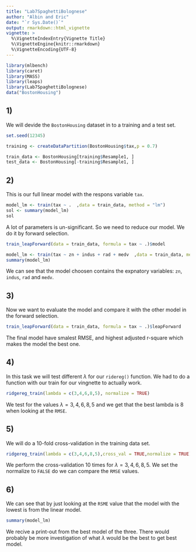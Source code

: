 ```yaml
---
title: "Lab7SpaghettiBolognese"
author: "Albin and Eric"
date: "`r Sys.Date()`"
output: rmarkdown::html_vignette
vignette: >
  %\VignetteIndexEntry{Vignette Title}
  %\VignetteEngine{knitr::rmarkdown}
  %\VignetteEncoding{UTF-8}
---
```




```r
library(mlbench)
library(caret)
library(MASS)
library(leaps)
library(Lab7SpaghettiBolognese)
data("BostonHousing")
```


## 1)

We will devide the `BostonHousing` dataset in to a training and a test set.

```r
set.seed(12345)

training <- createDataPartition(BostonHousing$tax,p = 0.7)

train_data <- BostonHousing[training$Resample1, ]
test_data <- BostonHousing[-training$Resample1, ]
```




## 2)

This is our full linear model with the respons variable `tax`.

```r
model_lm <- train(tax ~ .  ,data = train_data, method = "lm")
sol <- summary(model_lm)
sol
```

A lot of parameters is un-significant. So we need to reduce our model. We do it by forward selection.


```r
train_leapForward(data = train_data, formula = tax ~ .)$model

model_lm <- train(tax ~ zn + indus + rad + medv  ,data = train_data, method = "lm")
summary(model_lm)
```

We can see that the model choosen contains the expnatory variables: `zn`, `indus`, `rad` and `medv`. 



## 3)

Now we want to evaluate the model and compare it with the other model in the forward selection.

```r
train_leapForward(data = train_data, formula = tax ~ .)$leapForward

```

The final model have smalest RMSE, and highest adjusted r-square which makes the model the best one. 




## 4)

In this task we will test different $\lambda$ for our `ridereg()` function. We had to do a function with our train for our vingnette to actually work.

```r
ridgereg_train(lambda = c(3,4,6,8,5), normalize = TRUE)

```

We test for the values $\lambda = 3,4,6,8, 5$ and we get that the best lambda is 8 when looking at the `RMSE`. 



## 5)

We will do a 10-fold cross-validation in the training data set. 


```r

ridgereg_train(lambda = c(3,4,6,8,5),cross_val = TRUE,normalize = TRUE)

```


We perform the cross-validation 10 times for $\lambda = 3,4,6,8, 5$. We set the normalize to `FALSE` do we can compare the `RMSE` values. 


## 6)


We can see that by just looking at the `RSME` value that the model with the lowest is from the linear model.



```r
summary(model_lm)
```


We recive a print-out from the best model of the three. There would probably be more investigation of what $\lambda$ would be the best to get best model.





